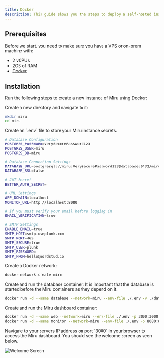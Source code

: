 ```yaml
---
title: Docker
description: This guide shows you the steps to deploy a self-hosted instance of Miru using Docker.
---
```


## Prerequisites

Before we start, you need to make sure you have a VPS or on-prem machine with:

-   2 vCPUs
-   2GB of RAM
-   [Docker](https://docs.docker.com/engine/install/)

## Installation

Run the following steps to create a new instance of Miru using Docker:

<Steps>

<Step>
Create a new directory and navigate to it:

```bash
mkdir miru
cd miru
```

</Step>

<Step>
Create an `.env` file to store your Miru instance secrets.

```sh
# Database Configuration
POSTGRES_PASSWORD=VerySecurePassword123
POSTGRES_USER=miru
POSTGRES_DB=miru

# Database Connection Settings
DATABASE_URL=postgresql://miru:VerySecurePassword123@database:5432/miru
DATABASE_SSL=false

# JWT Secret
BETTER_AUTH_SECRET=

# URL Settings
APP_DOMAIN=localhost
MONITOR_URL=http://localhost:8080

# If you must verify your email before logging in
EMAIL_VERIFICATION=true

# SMTP Settings
ENABLE_EMAIL=true
SMTP_HOST=smtp.useplunk.com
SMTP_PORT=465
SMTP_SECURE=true
SMTP_USER=plunk
SMTP_PASSWORD=
SMTP_FROM=hello@nordstud.io
```

</Step>

<Step>
Create a Docker network:

```bash
docker network create miru
```

</Step>

<Step>
Create and run the database container:

<Callout title="Note" type="warn">
	It is important that the database is started before the Miru containers as
	they depend on it.
</Callout>

```bash
docker run -d --name database --network=miru --env-file ./.env -v ./database:/var/lib/postgresql/data -p 5432:5432 postgres:17.3
```

</Step>

<Step>
Create and run the Miru dashboard container:

```bash
docker run -d --name web --network=miru --env-file ./.env -p 3000:3000 ghcr.io/nord-studio/miru/web:latest ;
docker run -d --name monitor --network=miru --env-file ./.env -p 8080:8080 ghcr.io/nord-studio/miru/monitor:latest
```

</Step>

<Step>
Navigate to your servers IP address on port `3000` in your browser to access the Miru dashboard. You should see the welcome screen as seen below.

![Welcome Screen](/screenshots/welcome.png)

</Step>

</Steps>
